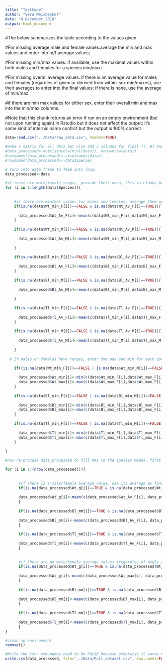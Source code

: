 ```yaml
---
title: "TestCode"
author: "Vera Weisbecker"
date: "8 December 2018"
output: html_document
---
```




#The below summarizes the table according to the values given:

#For missing average male and female values:average the min and max values and enter into m/f average values; 

#For missing min/max values: if available, use the maximal values within both males and females for a species min/max;

#For missing overall average values: if there is an average value for males and females (regardles of given or derived from within-sex min/maxes), use their averages to enter into the final values; if there is none, use the average of min/max 

#if there are min max values for either sex, enter their overall min and max into the min/max columns.

#Note that this chunk returns an error if run on an empty environment (but not upon running again) in Rstudio but it does not affect the output; it's some kind of internal name conflict but the output is 100% correct

```r


data=read.csv("../Data/raw_data.csv", header=TRUE)

#make a matrix for all data but also add 3 columns for final Tl, Bl and Wt
#data_processed<-matrix(ncol=(ncol(data)), nrow=nrow(data))
#colnames(data_processed)<-c(colnames(data))
#rownames(data_processed)<-data$Species

# turn into data frame to feed into loop; 
data_processed<-data

#if there are male/female ranges, provide their mean; this is clunky but I prefer to have the names written out to reduce human error in assigning column numbers
for (i in 1:length(data$Species)){
  
    
    #if there are min/max values for males and females, average them unless an average is already given; this code here separates M/F because sometimes ranges are only given for one sex
    if(is.na(data$Wt_min_F[i])==FALSE & is.na(data$Wt_Av_F[i]==TRUE)){
  
      data_processed$Wt_Av_F[i]<-mean(c(data$Wt_min_F[i],data$Wt_max_F[i]))
    }
    
    if(is.na(data$Wt_min_M[i])==FALSE & is.na(data$Wt_Av_M[i]==TRUE)){
  
      data_processed$Wt_Av_M[i]<-mean(c(data$Wt_min_M[i],data$Wt_max_M[i]))
      
    }
  
    if(is.na(data$Bl_min_F[i])==FALSE & is.na(data$Bl_Av_F[i]==TRUE)){
  
      data_processed$Bl_Av_F[i]<-mean(c(data$Bl_min_F[i],data$Bl_max_F[i]))
    }
    
    if(is.na(data$Bl_min_M[i])==FALSE & is.na(data$Bl_Av_M[i]==TRUE)){
  
      data_processed$Bl_Av_M[i]<-mean(c(data$Bl_min_M[i],data$Bl_max_M[i]))
      
    }
  
    if(is.na(data$Tl_min_F[i])==FALSE & is.na(data$Tl_Av_F[i]==TRUE)){
  
      data_processed$Tl_Av_F[i]<-mean(c(data$Tl_min_F[i],data$Tl_max_F[i]))
    }
    
    if(is.na(data$Tl_min_M[i])==FALSE & is.na(data$Tl_Av_M[i]==TRUE)){
  
      data_processed$Tl_Av_M[i]<-mean(c(data$Tl_min_M[i],data$Tl_max_M[i]))
      
    }
 
  # if males or females have ranges, enter the max and min for each species in the relevant column; this assumes that overall ranges are never given together with the more informative range values by sex 

    if((is.na(data$Wt_min_F[i])==FALSE | is.na(data$Wt_min_M[i])==FALSE)){
  
      data_processed$Wt_min[i]<-min(c(data$Wt_min_F[i],data$Wt_max_F[i],data$Wt_min_M[i],data$Wt_max_M[i]))
      data_processed$Wt_max[i]<-max(c(data$Wt_max_F[i],data$Wt_max_F[i],data$Wt_max_M[i],data$Wt_max_M[i]))
    }
  
    if(is.na(data$Bl_min_F[i])==FALSE | is.na(data$Bl_min_M[i])==FALSE){
  
      data_processed$Bl_min[i]<-min(c(data$Bl_min_F[i],data$Bl_max_F[i],data$Bl_min_M[i],data$Bl_max_M[i]))
      data_processed$Bl_max[i]<-max(c(data$Bl_max_F[i],data$Bl_max_F[i],data$Bl_max_M[i],data$Bl_max_M[i]))
    }
  
    if(is.na(data$Tl_min_F[i])==FALSE | is.na(data$Tl_min_M[i])==FALSE){
  
      data_processed$Tl_min[i]<-min(c(data$Tl_min_F[i],data$Tl_max_F[i],data$Tl_min_M[i],data$Tl_max_M[i]))
      data_processed$Tl_max[i]<-max(c(data$Tl_max_F[i],data$Tl_max_F[i],data$Tl_max_M[i],data$Tl_max_M[i]))
    }
    
}

#now re-process data_processed to fill NAs in the species means, first by averaging male/female values, second (if sex averages are not available) by averaging sex-less min/max values. This overwrites the first pass summary version of data_processed with the second pass summary version

for (i in 1:(nrow(data_processed))){
  
   
      #if there is a male/female average value, use its average as final value (assuming that female ranges also mean that there is a male range)
      if(is.na(data_processed$Wt_g[i])==TRUE & is.na(data_processed$Wt_Av_F[i])==FALSE){
  
      data_processed$Wt_g[i]<-mean(c(data_processed$Wt_Av_F[i], data_processed$Wt_Av_M[i]))
      }
  
      if(is.na(data_processed$Bl_mm[i])==TRUE & is.na(data_processed$Bl_Av_F[i])==FALSE){
  
      data_processed$Bl_mm[i]<-mean(c(data_processed$Bl_Av_F[i], data_processed$Bl_Av_M[i]))
      }
    
      if(is.na(data_processed$Tl_mm[i])==TRUE & is.na(data_processed$Tl_Av_F[i])==FALSE){
  
      data_processed$Tl_mm[i]<-mean(c(data_processed$Tl_Av_F[i], data_processed$Tl_Av_M[i]))
      }
  
  
      #if there are no male/female average values (regardles of newly created above or originally in the book; i.e. the male and female), average the ranges
      if(is.na(data_processed$Wt_g[i])==TRUE & is.na(data_processed$Wt_Av_F[i])==TRUE){
  
      data_processed$Wt_g[i]<-mean(c(data_processed$Wt_max[i], data_processed$Wt_min[i]))
      }
  
      if(is.na(data_processed$Bl_mm[i])==TRUE & is.na(data_processed$Bl_Av_F[i])==TRUE){
  
      data_processed$Bl_mm[i]<-mean(c(data_processed$Bl_max[i], data_processed$Bl_min[i]))
      }
    
      if(is.na(data_processed$Tl_mm[i])==TRUE & is.na(data_processed$Tl_Av_F[i])==TRUE){
  
      data_processed$Tl_mm[i]<-mean(c(data_processed$Tl_max[i], data_processed$Tl_min[i]))
      }  
}

#clean up environment
remove(i)

#Write the csv; row.names need to be FALSE because otherwise it saves with an extra column of numbers
write.csv(data_processed, file="../Data/Full_dataset.csv", row.names=FALSE)

```
